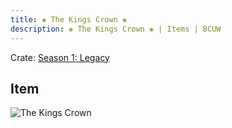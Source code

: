 ```yaml
---
title: ❀ The Kings Crown ❀
description: ❀ The Kings Crown ❀ | Items | BCUW
---
```


Crate: [Season 1: Legacy](/crates/season/s1/)

## Item
![The Kings Crown](https://cdn.bcuw.xyz/2D/legacy/the_kings_crown.png)